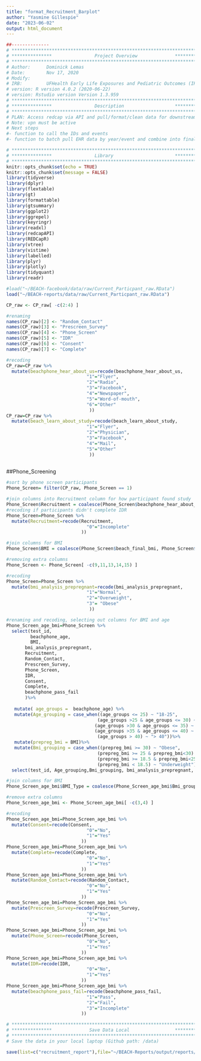 ```yaml
---
title: "format_Recruitment_Barplot"
author: "Yasmine Gillespie"
date: "2023-06-02"
output: html_document
---
```


```r
##-------------- 
# **************************************************************************** #
# ***************                Project Overview              *************** #
# **************************************************************************** #
# Author:      Dominick Lemas
# Date:        Nov 17, 2020 
# Modify:      
# IRB:         UFHealth Early Life Exposures and Pediatric Outcomes (IRB201601899) 
# version: R version 4.0.2 (2020-06-22)
# version: Rstudio version Version 1.3.959 
# **************************************************************************** #
# ***************                Description                   *************** #
# **************************************************************************** #
# PLAN: Access redcap via API and pull/format/clean data for downstream analysis.
# Note: vpn must be active
# Next steps
#- function to call the IDs and events
#- function to batch pull EHR data by year/event and combine into final dataset. 
```

```r
# **************************************************************************** #
# ***************                Library                       *************** #
# **************************************************************************** #
knitr::opts_chunk$set(echo = TRUE)
knitr::opts_chunk$set(message = FALSE)
library(tidyverse)
library(dplyr)
library(flextable)
library(gt)
library(formattable)
library(gtsummary)
library(ggplot2)
library(ggrepel)
library(keyringr)
library(readxl)
library(redcapAPI)
library(REDCapR)
library(vtree)
library(vistime)
library(labelled)
library(plyr)
library(plotly)
library(tidyquant)
library(readr)
```

```r
#load("~/BEACH-facebook/data/raw/Current_Particpant_raw.RData")
load("~/BEACH-reports/data/raw/Current_Particpant_raw.RData")
```

```r
CP_raw <- CP_raw[ -c(2:4) ]
```

```r
#renaming
names(CP_raw)[2] <- "Random_Contact"
names(CP_raw)[3] <- "Prescreen_Survey"
names(CP_raw)[4] <- "Phone_Screen"
names(CP_raw)[5] <- "IDR"
names(CP_raw)[6] <- "Consent"
names(CP_raw)[7] <- "Complete"
```

```r
#recoding
CP_raw=CP_raw %>%
  mutate(beachphone_hear_about_us=recode(beachphone_hear_about_us,
                              "1"="Flyer",
                              "2"="Radio",
                              "3"="Facebook",
                              "4"="Newspaper",
                              "5"="Word-of-mouth",
                              "6"="Other"
                               ))
CP_raw=CP_raw %>%
  mutate(beach_learn_about_study=recode(beach_learn_about_study,
                              "1"="Flyer",
                              "2"="Physician",
                              "3"="Facebook",
                              "4"="Mail",
                              "5"="Other"
                               ))
                              
```


##Phone_Screening
```r
#sort by phone screen participants
Phone_Screen= filter(CP_raw, Phone_Screen == 1)
```

```r
#join columns into Recruitment column for how participant found study
Phone_Screen$Recruitment = coalesce(Phone_Screen$beachphone_hear_about_us, Phone_Screen$beach_learn_about_study, Phone_Screen$IDR)
#recoding if participants didn't complete IDR
Phone_Screen=Phone_Screen %>%
  mutate(Recruitment=recode(Recruitment,
                              "0"="Incomplete"
                            ))
```

```r
#join columns for BMI
Phone_Screen$BMI = coalesce(Phone_Screen$beach_final_bmi, Phone_Screen$beachphone_prepreg_bmi,Phone_Screen$prescreen_prepreg_bmi)
```

```r
#removing extra columns
Phone_Screen <- Phone_Screen[ -c(9,11,13,14,15) ]
```

```r
#recoding
Phone_Screen=Phone_Screen %>%
  mutate(bmi_analysis_prepregnant=recode(bmi_analysis_prepregnant,
                              "1"="Normal",
                              "2"="Overweight",
                              "3"= "Obese"
                               ))

```

```r
#renaming and recoding, selecting out columns for BMI and age
Phone_Screen_age_bmi=Phone_Screen %>%
  select(test_id,
         beachphone_age,
         BMI,
       bmi_analysis_prepregnant,
       Recruitment,
       Random_Contact,
       Prescreen_Survey,
       Phone_Screen,
       IDR,
       Consent,
       Complete,
       beachphone_pass_fail
       )%>%
  
   mutate( age_groups =  beachphone_age) %>%
   mutate(Age_grouping = case_when((age_groups <= 25) ~ "18-25",
                                  (age_groups >25 & age_groups <= 30) ~ "26-30",
                                 (age_groups >30 & age_groups <= 35) ~ "31-35",
                                 (age_groups >35 & age_groups <= 40) ~ "36-40",
                                  (age_groups > 40) ~ "> 40"))%>%
   mutate(prepreg_bmi = BMI)%>%
   mutate(Bmi_grouping = case_when((prepreg_bmi >= 30) ~ "Obese",
                                  (prepreg_bmi >= 25 & prepreg_bmi<30) ~ "Overweight",
                                  (prepreg_bmi >= 18.5 & prepreg_bmi<25) ~ "Normal",
                                  (prepreg_bmi < 18.5) ~ "Underweight"))%>%
  select(test_id, Age_grouping,Bmi_grouping, bmi_analysis_prepregnant, Recruitment, Consent,Complete, beachphone_pass_fail, Random_Contact,Prescreen_Survey,Phone_Screen, IDR)
```

```r
#join columns for BMI
Phone_Screen_age_bmi$BMI_Type = coalesce(Phone_Screen_age_bmi$Bmi_grouping, Phone_Screen_age_bmi$bmi_analysis_prepregnant)
```

```r
#remove extra columns
Phone_Screen_age_bmi <- Phone_Screen_age_bmi[ -c(3,4) ]
```

```r
#recoding
Phone_Screen_age_bmi=Phone_Screen_age_bmi %>%
  mutate(Consent=recode(Consent,
                              "0"="No",
                              "1"="Yes"
                            ))
Phone_Screen_age_bmi=Phone_Screen_age_bmi %>%
  mutate(Complete=recode(Complete,
                              "0"="No",
                              "1"="Yes"
                            ))
Phone_Screen_age_bmi=Phone_Screen_age_bmi %>%
  mutate(Random_Contact=recode(Random_Contact,
                              "0"="No",
                              "1"="Yes"
                            ))
Phone_Screen_age_bmi=Phone_Screen_age_bmi %>%
  mutate(Prescreen_Survey=recode(Prescreen_Survey,
                              "0"="No",
                              "1"="Yes"
                            ))
Phone_Screen_age_bmi=Phone_Screen_age_bmi %>%
  mutate(Phone_Screen=recode(Phone_Screen,
                              "0"="No",
                              "1"="Yes"
                            ))
Phone_Screen_age_bmi=Phone_Screen_age_bmi %>%
  mutate(IDR=recode(IDR,
                              "0"="No",
                              "1"="Yes"
                            ))
Phone_Screen_age_bmi=Phone_Screen_age_bmi %>%
  mutate(beachphone_pass_fail=recode(beachphone_pass_fail,
                              "1"="Pass",
                              "2"="Fail",
                              "3"="Incomplete"
                            ))
```

```r

# **************************************************************************** #
# ***************              Save Data Local                 *************** #
# **************************************************************************** #
# Save the data in your local laptop (Github path: /data)

save(list=c("recruitment_report"),file="~/BEACH-Reports/output/reports/recruitment/recruitment_clean.RData")


```
